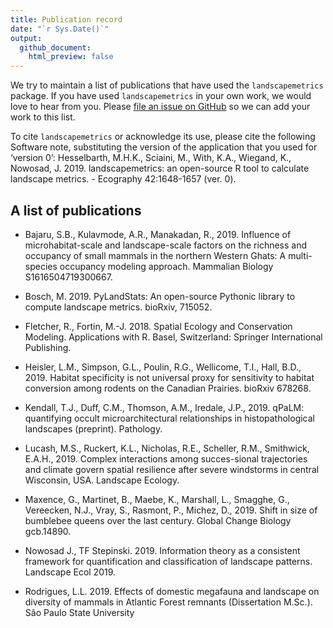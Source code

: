 ```yaml
---
title: Publication record
date: "`r Sys.Date()`"
output:
  github_document:
    html_preview: false
---
```


We try to maintain a list of publications that have used the `landscapemetrics` package. If you have used `landscapemetrics` in your own work, we would love to hear from you. Please [file an issue on GitHub](https://github.com/r-spatialecology/landscapemetrics/issues/new/) so we can add your work to this list.

To cite `landscapemetrics` or acknowledge its use, please cite the following Software note, substituting the version of the application that you used for ‘version 0’: Hesselbarth, M.H.K., Sciaini, M., With, K.A., Wiegand, K., Nowosad, J. 2019. landscapemetrics: an open-source R tool to calculate landscape metrics. - Ecography 42:1648-1657 (ver. 0).

## A list of publications

- Bajaru, S.B., Kulavmode, A.R., Manakadan, R., 2019. Influence of microhabitat-scale and landscape-scale factors on the richness and occupancy of small mammals in the northern Western Ghats: A multi-species occupancy modeling approach. Mammalian Biology S1616504719300667.

- Bosch, M. 2019. PyLandStats: An open-source Pythonic library to compute landscape metrics. bioRxiv, 715052.

- Fletcher, R., Fortin, M.-J. 2018. Spatial Ecology and Conservation Modeling. Applications with R. Basel, Switzerland: Springer International Publishing. 

- Heisler, L.M., Simpson, G.L., Poulin, R.G., Wellicome, T.I., Hall, B.D., 2019. Habitat specificity is not universal proxy for sensitivity to habitat conversion among rodents on the Canadian Prairies. bioRxiv 678268.

- Kendall, T.J., Duff, C.M., Thomson, A.M., Iredale, J.P., 2019. qPaLM: quantifying occult microarchitectural relationships in histopathological landscapes (preprint). Pathology.

- Lucash, M.S., Ruckert, K.L., Nicholas, R.E., Scheller, R.M., Smithwick, E.A.H., 2019. Complex interactions among succes-sional trajectories and climate govern spatial resilience after severe windstorms in central Wisconsin, USA. Landscape Ecology.

- Maxence, G., Martinet, B., Maebe, K., Marshall, L., Smagghe, G., Vereecken, N.J., Vray, S., Rasmont, P., Michez, D., 2019. Shift in size of bumblebee queens over the last century. Global Change Biology gcb.14890.

- Nowosad J., TF Stepinski. 2019. Information theory as a consistent framework for quantification and classification of landscape patterns. Landscape Ecol 2019.

- Rodrigues, L.L. 2019. Effects of domestic megafauna and landscape on diversity of mammals in Atlantic Forest remnants (Dissertation M.Sc.). São Paulo State University
